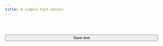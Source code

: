 ```yaml
---
title: A simple text editor
---
```


<div contenteditable class=editor spellcheck="false"></div>

<p align="center" style="margin-top:30px">
<button type="button" onclick="window.location.href='https://www.google.com'" style="text-align:center; width:100%">Save text</button>
</p>
